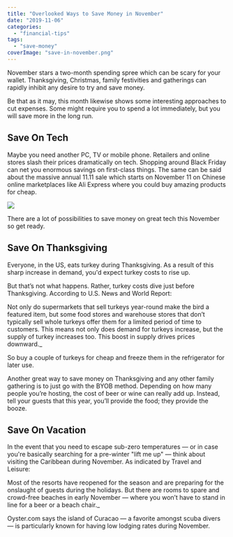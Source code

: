 ```yaml
---
title: "Overlooked Ways to Save Money in November"
date: "2019-11-06"
categories: 
  - "financial-tips"
tags: 
  - "save-money"
coverImage: "save-in-november.png"
---
```


November stars a two-month spending spree which can be scary for your wallet. Thanksgiving, Christmas, family festivities and gatherings can rapidly inhibit any desire to try and save money.

Be that as it may, this month likewise shows some interesting approaches to cut expenses. Some might require you to spend a lot immediately, but you will save more in the long run.

## Save On Tech

Maybe you need another PC, TV or mobile phone. Retailers and online stores slash their prices dramatically on tech. Shopping around Black Friday can net you enormous savings on first-class things. The same can be said about the massive annual 11.11 sale which starts on November 11 on Chinese online marketplaces like Ali Express where you could buy amazing products for cheap. 

![](/images/blog-images/istock-625672086.jpg)

There are a lot of possibilities to save money on great tech this November so get ready.

## Save On Thanksgiving

Everyone, in the US, eats turkey during Thanksgiving. As a result of this sharp increase in demand, you'd expect turkey costs to rise up. 

But that’s not what happens. Rather, turkey costs dive just before Thanksgiving. According to U.S. News and World Report: 

Not only do supermarkets that sell turkeys year-round make the bird a featured item, but some food stores and warehouse stores that don’t typically sell whole turkeys offer them for a limited period of time to customers. This means not only does demand for turkeys increase, but the supply of turkey increases too. This boost in supply drives prices downward._

So buy a couple of turkeys for cheap and freeze them in the refrigerator for later use.

Another great way to save money on Thanksgiving and any other family gathering is to just go with the BYOB method. Depending on how many people you’re hosting, the cost of beer or wine can really add up. Instead, tell your guests that this year, you’ll provide the food; they provide the booze.

## Save On Vacation

In the event that you need to escape sub-zero temperatures — or in case you're basically searching for a pre-winter "lift me up" — think about visiting the Caribbean during November. As indicated by Travel and Leisure: 

Most of the resorts have reopened for the season and are preparing for the onslaught of guests during the holidays. But there are rooms to spare and crowd-free beaches in early November — where you won’t have to stand in line for a beer or a beach chair._

Oyster.com says the island of Curacao — a favorite amongst scuba divers — is particularly known for having low lodging rates during November.
